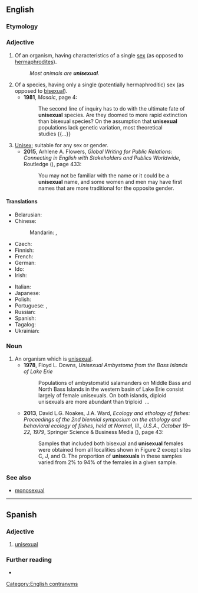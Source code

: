 ==English==
{{wikipedia}}

===Etymology===
{{prefix|en|uni|sexual}}

===Adjective===
{{en-adj|-}}

# Of an organism, having characteristics of a single [[sex]] (as opposed to [[hermaphrodite]]s).
#: ''Most animals are '''unisexual'''.''
# Of a species, having only a single (potentially hermaphroditic) sex (as opposed to [[bisexual]]).
#* '''1981''', ''Mosaic'', page 4:
#*: The second line of inquiry has to do with the ultimate fate of '''unisexual''' species. Are they doomed to more rapid extinction than bisexual species? On the assumption that '''unisexual''' populations lack genetic variation, most theoretical studies&nbsp;{{...}}
# [[unisex|Unisex]]; suitable for any sex or gender.
#* '''2015''', Arhlene A. Flowers, ''Global Writing for Public Relations: Connecting in English with Stakeholders and Publics Worldwide'', Routledge ({{ISBN|9781317683872}}), page 433:
#*: You may not be familiar with the name or it could be a '''unisexual''' name, and some women and men may have first names that are more traditional for the opposite  gender.

====Translations====
{{trans-top|having characteristics of a single sex}}
* Belarusian: {{t|be|аднапо́лы}}
* Chinese:
*: Mandarin: {{t+|cmn|單性|alt=單性的|sc=Hani}}, {{t+|cmn|单性|tr=dānxìng de|alt=单性的|sc=Hani}}
* Czech: {{t|cs|nedokonalý|m}}
* Finnish: {{t+|fi|yksineuvoinen}}
* French: {{t+|fr|unisexe}}
* German: {{t|de|eingeschlechtlich}}
* Ido: {{t|io|unsexua}}
* Irish: {{t|ga|aonghnéasach}}
{{trans-mid}}
* Italian: {{t|it|unisessuale}}
* Japanese: {{t+|ja|単性|tr=たんせいの, tansei no|alt=単性の|sc=Jpan}}
* Polish: {{t|pl|jednopłciowy}}
* Portuguese: {{t+|pt|unissexuado}}, {{t+|pt|unissexual}}
* Russian: {{t+|ru|однопо́лый}}
* Spanish: {{t|es|unisexual}} {{qualifier|biol.}}
* Tagalog: {{t|tl|sansariin}}
* Ukrainian: {{t|uk|одностате́вий}}
{{trans-bottom}}

===Noun===
{{en-noun}}

# An organism which is [[#Adjective|unisexual]].
#* '''1978''', Floyd L. Downs, ''Unisexual Ambystoma from the Bass Islands of Lake Erie''
#*: Populations of ambystomatid salamanders on Middle Bass and North Bass Islands in the western basin of Lake Erie consist largely of female  unisexuals. On both islands, diploid unisexuals are more abundant than triploid &nbsp;...
#* '''2013''', David L.G. Noakes, J.A. Ward, ''Ecology and ethology of fishes: Proceedings of the 2nd biennial symposium on the ethology and behavioral ecology of fishes, held at Normal, Ill., U.S.A., October 19–22, 1979'', Springer Science & Business Media ({{ISBN|9789401713412}}), page 43:
#*: Samples that included both bisexual and '''unisexual''' females were obtained from all localities shown in Figure 2 except sites C, J, and O. The proportion of '''unisexuals''' in these samples varied from 2% to 94% of the females in a given sample.

===See also===
* [[monosexual]]

[[Category:English contranyms]]

----

==Spanish==

===Adjective===
{{es-adj}}

# [[#English|unisexual]]

===Further reading===
* {{R:DRAE}}